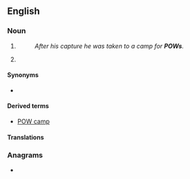 {{also|pow|pōw}}
==English==

===Noun===
{{en-noun}}

# {{lb|en|military}} {{initialism of|prisoner of war|lang=en}}
#: ''After his capture he was taken to a camp for '''POWs'''.''
# {{lb|en|religion}} {{initialism of|place of worship|lang=en}}

====Synonyms====
* {{l|en|PW}} {{qualifier|Canada|military}}

====Derived terms====
* [[POW camp]]

====Translations====
{{trans-top|initialism of prisoner of war}}
{{trans-mid}}
{{trans-bottom}}

===Anagrams===
* {{anagrams|en|a=opw|wop}}
